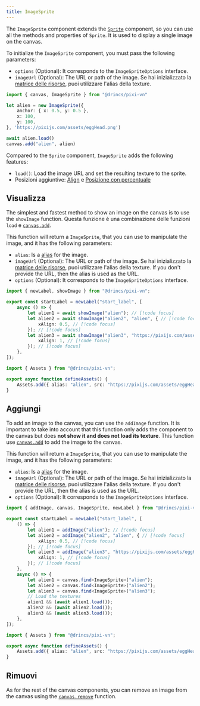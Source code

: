 ```yaml
---
title: ImageSprite
---
```


The `ImageSprite` component extends the [`Sprite`](/start/canvas-components#base-components) component, so you can use all the methods and properties of `Sprite`. It is used to display a single image on the canvas.

To initialize the `ImageSprite` component, you must pass the following parameters:

- `options` (Optional): It corresponds to the `ImageSpriteOptions` interface.
- `imageUrl` (Optional): The URL or path of the image. Se hai inizializzato la [matrice delle risorse](/start/assets-management#initialize-the-asset-matrix-at-project-start), puoi utilizzare l'alias della texture.

```ts
import { canvas, ImageSprite } from "@drincs/pixi-vn"

let alien = new ImageSprite({
    anchor: { x: 0.5, y: 0.5 },
    x: 100,
    y: 100,
}, 'https://pixijs.com/assets/eggHead.png')

await alien.load()
canvas.add("alien", alien)
```

Compared to the `Sprite` component, `ImageSprite` adds the following features:

- `load()`: Load the image URL and set the resulting texture to the sprite.
- Posizioni aggiuntive: [Align](/start/canvas-position.md) e [Posizione con percentuale](/start/canvas-position)

## Visualizza

The simplest and fastest method to show an image on the canvas is to use the `showImage` function. Questa funzione è una combinazione delle funzioni `load` e [`canvas.add`](/start/canvas-functions#add-a-canvas-component).

This function will return a `ImageSprite`, that you can use to manipulate the image, and it has the following parameters:

- `alias`: Is a [alias](/start/canvas-alias) for the image.
- `imageUrl` (Optional): The URL or path of the image. Se hai inizializzato la [matrice delle risorse](/start/assets-management#initialize-the-asset-matrix-at-project-start), puoi utilizzare l'alias della texture. If you don't provide the URL, then the alias is used as the URL.
- `options` (Optional): It corresponds to the `ImageSpriteOptions` interface.

```ts tab="labels/startLabel.ts"
import { newLabel, showImage } from "@drincs/pixi-vn";

export const startLabel = newLabel("start_label", [
    async () => {
        let alien1 = await showImage("alien"); // [!code focus]
        let alien2 = await showImage("alien2", "alien", { // [!code focus]
            xAlign: 0.5, // [!code focus]
        }); // [!code focus]
        let alien3 = await showImage("alien3", "https://pixijs.com/assets/eggHead.png", { // [!code focus]
            xAlign: 1, // [!code focus]
        }); // [!code focus]
    },
]);
```

```ts tab="utils/defineAssets.ts"
import { Assets } from "@drincs/pixi-vn";

export async function defineAssets() {
    Assets.add({ alias: "alien", src: "https://pixijs.com/assets/eggHead.png" });
}
```

<Sandbox
  template="m9q8zk"
  entry="/src/labels/startLabel.ts,/src/utils/assets-utility.ts"
/>

## Aggiungi

To add an image to the canvas, you can use the `addImage` function. It is important to take into account that this function only adds the component to the canvas but does **not show it and does not load its texture**. This function use [`canvas.add`](/start/canvas-functions#add-a-canvas-component) to add the image to the canvas.

This function will return a `ImageSprite`, that you can use to manipulate the image, and it has the following parameters:

- `alias`: Is a [alias](/start/canvas-alias) for the image.
- `imageUrl` (Optional): The URL or path of the image. Se hai inizializzato la [matrice delle risorse](/start/assets-management#initialize-the-asset-matrix-at-project-start), puoi utilizzare l'alias della texture. If you don't provide the URL, then the alias is used as the URL.
- `options` (Optional): It corresponds to the `ImageSpriteOptions` interface.

```ts tab="labels/startLabel.ts"
import { addImage, canvas, ImageSprite, newLabel } from "@drincs/pixi-vn";

export const startLabel = newLabel("start_label", [
    () => {
        let alien1 = addImage("alien"); // [!code focus]
        let alien2 = addImage("alien2", "alien", { // [!code focus]
            xAlign: 0.5, // [!code focus]
        }); // [!code focus]
        let alien3 = addImage("alien3", "https://pixijs.com/assets/eggHead.png", { // [!code focus]
            xAlign: 1, // [!code focus]
        }); // [!code focus]
    },
    async () => {
        let alien1 = canvas.find<ImageSprite>("alien");
        let alien2 = canvas.find<ImageSprite>("alien2");
        let alien3 = canvas.find<ImageSprite>("alien3");
        // Load the textures
        alien1 && (await alien1.load());
        alien2 && (await alien2.load());
        alien3 && (await alien3.load());
    },
]);
```

```ts tab="utils/defineAssets.ts"
import { Assets } from "@drincs/pixi-vn";

export async function defineAssets() {
    Assets.add({ alias: "alien", src: "https://pixijs.com/assets/eggHead.png" });
}
```

<Sandbox
  template="5f3jcr"
  entry="/src/labels/startLabel.ts,/src/utils/assets-utility.ts"
/>

## Rimuovi

As for the rest of the canvas components, you can remove an image from the canvas using the [`canvas.remove`](/start/canvas-functions#remove-a-canvas-component) function.
